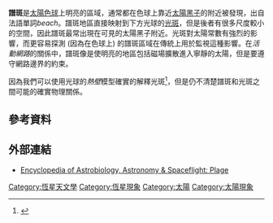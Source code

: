 '''譜斑'''是[[太陽|太陽]][[色球|色球]]上明亮的區域，通常都在色球上靠近[[太陽黑子|太陽黑子]]的附近被發現，出自法語單詞''beach''。譜斑地區直接映射到下方光球的[[光斑|光斑]]，但是後者有很多尺度較小的空間，因此譜斑最常出現在可見的太陽黑子附近。光斑對太陽常數有強烈的影響，而更容易探測 (因為在色球上) 的譜斑區域在傳統上用於監視這種影響。在''活動網路''的關係中，譜斑像是使明亮的地區包括磁場擴散進入寧靜的太陽，但是要遵守網路邊界的約束。 

因為我們可以使用光球的''熱壁''模型確實的解釋光斑<ref>{{Cite journal|title=Properties of the Smallest Solar Magnetic Elements. II. Observations versus Hot Wall Models of Faculae|url=https://iopscience.iop.org/article/10.1086/304295|last=Topka|first=K. P.|last2=Tarbell|first2=T. D.|date=1997-07-20|journal=The Astrophysical Journal|issue=1|doi=10.1086/304295|volume=484|pages=479–486|language=en|issn=0004-637X|last3=Title|first3=A. M.}}</ref>，但是仍不清楚譜斑和光斑之間可能的確實物理關係。

== 參考資料 ==
{{reflist}}

== 外部連結 ==
*[http://www.daviddarling.info/encyclopedia/P/plage.html Encyclopedia of Astrobiology, Astronomy & Spaceflight: Plage]{{Wayback|url=http://www.daviddarling.info/encyclopedia/P/plage.html |date=20110126200626 }}
{{太阳}}
{{astronomy-stub}}
[[Category:恆星天文學|Category:恆星天文學]]
[[Category:恆星現象|Category:恆星現象]]
[[Category:太陽|Category:太陽]]
[[Category:太陽現象|Category:太陽現象]]
